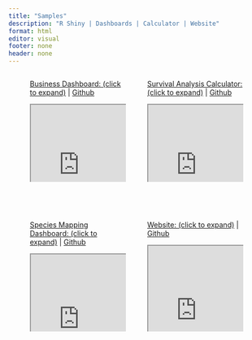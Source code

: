 ```yaml
---
title: "Samples"
description: "R Shiny | Dashboards | Calculator | Website"
format: html
editor: visual
footer: none
header: none
---
```


<!-- Sendinblue Conversations {literal} -->

```{=html}
<script>
    (function(d, w, c) {
        w.SibConversationsID = '643fda89e758061ca338bf4f';
        w[c] = w[c] || function() {
            (w[c].q = w[c].q || []).push(arguments);
        };
        var s = d.createElement('script');
        s.async = true;
        s.src = 'https://conversations-widget.sendinblue.com/sib-conversations.js';
        if (d.head) d.head.appendChild(s);
    })(document, window, 'SibConversations');
</script>
```
<!-- /Sendinblue Conversations {/literal} -->

::: column-screen-outset
::: columns
::: {.column width="10%" height="100%"}
:::

::: {.column width="90%" height="200px"}
[Business Dashboard: (click to expand)](/business_dashboard.qmd) \| [Github](https://github.com/Kwiz-Computing-Technologies-Limited/LipaLater_Dashboard)

<iframe height="100%" width="100%" frameborder="2" src="https://jean-kwizera-vic.shinyapps.io/Dashboard/">

</iframe>
:::

<br> </br>

::: {.column width="90%" height="200px"}
[Survival Analysis Calculator: (click to expand)](/survival_dashboard.qmd) \| [Github]()

<iframe height="100%" width="100%" frameborder="1" src="https://zp1mwp-jean0victor-kwizera.shinyapps.io/SurvivalAnalysisCalculator/">

</iframe>
:::

::: {.column width="10%" height="100%"}
:::
:::

<br> </br>

::: columns
::: {.column width="10%" height="100%"}
:::

::: {.column width="90%" height="200px"}
[Species Mapping Dashboard: (click to expand)](/mapping_dashboard.qmd) \| [Github](https://github.com/Kwiz-Computing-Technologies-Limited/Species-Mapping-Task)

<iframe height="100%" width="100%" frameborder="1" src="https://zp1mwp-jean0victor-kwizera.shinyapps.io/Appsilon_code_challenge/">

</iframe>
:::

<br> </br>

::: {.column width="90%" height="200px"}
[Website: (click to expand)](/index.qmd) \| [Github](https://github.com/Kwiz-Computing-Technologies-Limited/KRS_Website_Quarto)

<iframe height="100%" width="100%" frameborder="1" src="https://www.kwizresearch.com/">

</iframe>
:::

::: {.column width="10%" height="100%"}
:::
:::
:::
